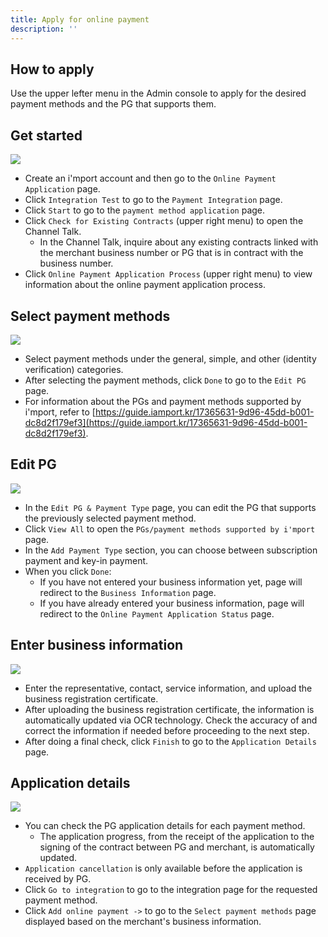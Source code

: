 ```yaml
---
title: Apply for online payment
description: ''
---
```





## How to apply

Use the upper lefter menu in the Admin console to apply for the desired payment methods and the PG that supports them.

## Get started

![](</gitbook-assets/en/Untitled (3).png>)

* Create an i'mport account and then go to the `Online Payment Application` page.
* Click `Integration Test` to go to the `Payment Integration` page.
* Click `Start` to go to the `payment method application` page.
* Click `Check for Existing Contracts` (upper right menu) to open the Channel Talk.
  * In the Channel Talk, inquire about any existing contracts linked with the merchant business number or PG that is in contract with the business number.
* Click `Online Payment Application Process` (upper right menu) to view information about the online payment application process.

## Select payment methods

![](</gitbook-assets/en/Untitled (4).png>)

* Select payment methods under the general, simple, and other (identity verification) categories.
* After selecting the payment methods, click `Done` to go to the `Edit PG` page.
* For information about the PGs and payment methods supported by i'mport, refer to [https://guide.iamport.kr/17365631-9d96-45dd-b001-dc8d2f179ef3](https://guide.iamport.kr/17365631-9d96-45dd-b001-dc8d2f179ef3).

## Edit PG

![](</gitbook-assets/en/Untitled (5).png>)

* In the `Edit PG & Payment Type` page, you can edit the PG that supports the previously selected payment method.
* Click `View All` to open the `PGs/payment methods supported by i'mport` page.
* In the `Add Payment Type` section, you can choose between subscription payment and key-in payment.
* When you click `Done`:
  * If you have not entered your business information yet, page will redirect to the `Business Information` page.
  * If you have already entered your business information, page will redirect to the `Online Payment Application Status` page.

## Enter business information

![](</gitbook-assets/en/Untitled (6).png>)

* Enter the representative, contact, service information, and upload the business registration certificate.
* After uploading the business registration certificate, the information is automatically updated via OCR technology. Check the accuracy of and correct the information if needed before proceeding to the next step.
* After doing a final check, click `Finish` to go to the `Application Details` page.

## Application details

![](</gitbook-assets/en/Untitled (7).png>)

* You can check the PG application details for each payment method.
  * The application progress, from the receipt of the application to the signing of the contract between PG and merchant, is automatically updated.
* `Application cancellation` is only available before the application is received by PG.
* Click `Go to integration` to go to the integration page for the requested payment method.
* Click `Add online payment ->` to go to the `Select payment methods` page displayed based on the merchant's business information.
